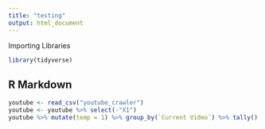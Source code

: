```yaml
---
title: "testing"
output: html_document
---
```


Importing Libraries
```r
library(tidyverse)
```

## R Markdown

```r
youtube <- read_csv("youtube_crawler")
youtube <- youtube %>% select(-"X1")
youtube %>% mutate(temp = 1) %>% group_by(`Current Video`) %>% tally()
```